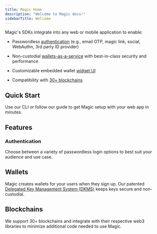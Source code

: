 ```yaml
---
title: Magic Home
description: "Welcome to Magic docs!"
sidebarTitle: Welcome
---
```


Magic's SDKs integrate into any web or mobile application to enable:

- Passwordless [authentication](/docs/authentication/overview) (e.g., email OTP, magic link, social, WebAuthn, 3rd party ID provider)

- Non-custodial [wallets-as-a-service](/docs/wallets/customization/widget-ui) with best-in-class security and performance

- Customizable embedded wallet [widget UI](/docs/wallets/customization/widget-ui)

- Compatibility with [30+ blockchains](/docs/blockchains/overview)

<CardGroup cols={2}>
  <Card
    title="Read Magic Guides"
    icon="book-open"
    href="https://magic.link/guides"
  />
  <Card
    title="Video Tutorials"
    icon="youtube"
    href="https://www.youtube.com/@Magiclabs/videos"
  />
</CardGroup>

## Quick Start

Use our CLI or follow our guide to get Magic setup with your web app in minutes.

<CardGroup cols={3}>
  <Card
    title="Try Magic"
    icon="wand-magic-sparkles"
    href="/docs/home/quickstart/cli"
    horizontal
    iconType="solid"
  />
</CardGroup>

## ⁠Features

### Authentication

Choose between a variety of passwordless login options to best suit your audience and use case.

<CardGroup cols={3}>
  <Card
    title="Email OTP"
    icon="envelope"
    href="/docs/authentication/login/email-otp"
    horizontal
    iconType="solid"
  />
  <Card
    title="Magic Links"
    icon="link"
    href="/docs/authentication/login/magic-links"
    horizontal
    iconType="solid"
  />
  <Card
    title="SMS Login"
    icon="comment-dots"
    href="/docs/authentication/login/sms-login"
    horizontal
    iconType="solid"
  />
  <Card
    title="WebAuthn"
    icon="fingerprint"
    href="/docs/authentication/login/webauthn"
    horizontal
    iconType="solid"
  />
  <Card
    title="Bring Your Own IDP"
    icon="id-card"
    href="/docs/authentication/login/idp"
    horizontal
    iconType="solid"
  />
  <Card
    title="Farcaster"
    icon="tower-observation"
    href="/docs/authentication/login/farcaster"
    horizontal
    iconType="solid"
  />
</CardGroup>

## Wallets

Magic creates wallets for your users when they sign up. Our patented [Delegated Key Management System (DKMS)](/docs/home/security/product-security#private-keys-can-be-lost-or-stolen-how-do-you-protect-my-private-key) keeps keys secure and non-custodial.

<CardGroup cols={3}>
  <Card
    title="Transaction Signing"
    icon="rotate"
    href="/docs/wallets/features/transaction-signing"
    horizontal
    iconType="solid"
  />
  <Card
    title="Personal Signatures"
    icon="circle-user"
    href="/docs/wallets/features/personal-signatures"
    horizontal
    iconType="solid"
  />
  <Card
    title="Fiat On-Ramps"
    icon="money-bill-wave"
    href="/docs/wallets/features/fiat-on-ramps"
    horizontal
    iconType="solid"
  />
  <Card
    title="Key Export"
    icon="up-right-from-square"
    href="/docs/wallets/features/key-export"
    horizontal
    iconType="solid"
  />
</CardGroup>

## Blockchains

We support 30+ blockchains and integrate with their respective web3 libraries to minimize additional code needed to use Magic.

<CardGroup cols={3}>
  <Card
    title="Polygon"
    icon="draw-polygon"
    href="/docs/blockchains/featured-chains/polygon"
    horizontal
    iconType="solid"
  />
  <Card
    title="Ethereum"
    icon="ethereum"
    href="/docs/blockchains/featured-chains/ethereum/javascript"
    horizontal
    iconType="solid"
  />
  <Card
    title="Solana"
    icon="sun"
    href="/docs/blockchains/featured-chains/solana"
    horizontal
    iconType="solid"
  />
  <Card
    title="Flow"
    icon="water"
    href="docs/blockchains/other-chains/other/flow"
    horizontal
    iconType="solid"
  />
  <Card
    title="Aptos"
    icon="a"
    href="/docs/blockchains/other-chains/other/aptos"
    horizontal
    iconType="solid"
  />
  <Card
    title="Algorand"
    icon="chart-line"
    href="docs/blockchains/other-chains/other/algorand"
    horizontal
    iconType="solid"
  />
  <Card
    title="Arbitrum"
    icon="arrow-up-right-dots"
    href="docs/blockchains/other-chains/evm/arbitrum"
    horizontal
    iconType="solid"
  />
  <Card
    title="Astar zkEVM"
    icon="star"
    href="/docs/blockchains/other-chains/evm/astar-zkevm"
    horizontal
    iconType="solid"
  />
  <Card
    title="Avalanche"
    icon="mountain"
    href="docs/blockchains/other-chains/other/avalanche"
    horizontal
    iconType="solid"
  />
  <Card
    title="Base"
    icon="layer-group"
    href="/docs/blockchains/other-chains/evm/base"
    horizontal
    iconType="solid"
  />
  <Card
    title="Berachain"
    icon="b"
    href="/docs/blockchains/other-chains/evm/berachain"
    horizontal
    iconType="solid"
  />
  <Card
    title="Binance"
    icon="coins"
    href="/docs/blockchains/other-chains/evm/binance-smart-chain"
    horizontal
    iconType="solid"
  />
  <Card
    title="Bitcoin"
    icon="bitcoin"
    href="/docs/blockchains/other-chains/other/bitcoin"
    horizontal
    iconType="solid"
  />
  <Card
    title="Celo"
    icon="mobile"
    href="/docs/blockchains/other-chains/evm/celo"
    horizontal
    iconType="solid"
  />
  <Card
    title="Chiliz"
    icon="pepper-hot"
    href="/docs/blockchains/other-chains/evm/chiliz"
    horizontal
    iconType="solid"
  />
  <Card
    title="Cosmos"
    icon="atom"
    href="/docs/blockchains/other-chains/other/cosmos"
    horizontal
    iconType="solid"
  />
  <Card
    title="Cronos"
    icon="clock"
    href="/docs/blockchains/other-chains/evm/cronos"
    horizontal
    iconType="solid"
  />
  <Card
    title="Etherlink"
    icon="link"
    href="/docs/blockchains/other-chains/evm/etherlink"
    horizontal
    iconType="solid"
  />
  <Card
    title="Fantom"
    icon="ghost"
    href="/docs/blockchains/other-chains/evm/fantom"
    horizontal
    iconType="solid"
  />
  <Card
    title="Flare"
    icon="fire"
    href="/docs/blockchains/other-chains/evm/flare"
    horizontal
    iconType="solid"
  />
  <Card
    title="Harmony"
    icon="music"
    href="/docs/blockchains/other-chains/evm/harmony"
    horizontal
    iconType="solid"
  />
  <Card
    title="Hedera"
    icon="h"
    href="/docs/blockchains/other-chains/evm/hedera"
    horizontal
    iconType="solid"
  />
  <Card
    title="Horizen EON"
    icon="h"
    href="/docs/blockchains/other-chains/evm/horizen-eon"
    horizontal
    iconType="solid"
  />
  <Card
    title="ICON"
    icon="cube"
    href="/docs/blockchains/other-chains/other/icon"
    horizontal
    iconType="solid"
  />
  <Card
    title="Loopring"
    icon="ring"
    href="/docs/blockchains/other-chains/evm/loopring"
    horizontal
    iconType="solid"
  />
  <Card
    title="Moonbeam"
    icon="moon"
    href="/docs/blockchains/other-chains/evm/moonbeam"
    horizontal
    iconType="solid"
  />
  <Card
    title="Near"
    icon="n"
    href="/docs/blockchains/other-chains/other/near"
    horizontal
    iconType="solid"
  />
  <Card
    title="Optimism"
    icon="thumbs-up"
    href="/docs/blockchains/other-chains/evm/optimism"
    horizontal
    iconType="solid"
  />
  <Card
    title="Polkadot"
    icon="P"
    href="/docs/blockchains/other-chains/other/polkadot"
    horizontal
    iconType="solid"
  />
  <Card
    title="RARI Chain"
    icon="r"
    href="/docs/blockchains/other-chains/evm/rari-chain"
    horizontal
    iconType="solid"
  />
  <Card
    title="Sei"
    icon="s"
    href="/docs/blockchains/other-chains/evm/sei"
    horizontal
    iconType="solid"
  />
  <Card
    title="Stability"
    icon="S"
    href="/docs/blockchains/other-chains/evm/stability"
    horizontal
    iconType="solid"
  />
  <Card
    title="Tezos"
    icon="t"
    href="/docs/blockchains/featured-chains/tezos"
    horizontal
    iconType="solid"
  />
  <Card
    title="ZetaChain"
    icon="z"
    href="/docs/blockchains/other-chains/evm/zetachain"
    horizontal
    iconType="solid"
  />
  <Card
    title="Zilliqa"
    icon="z"
    href="/docs/blockchains/other-chains/other/zilliqa"
    horizontal
    iconType="solid"
  />
  <Card
    title="XDC Network"
    icon="x"
    href="/docs/blockchains/other-chains/evm/xdc-network"
    horizontal
    iconType="solid"
  />
</CardGroup>
